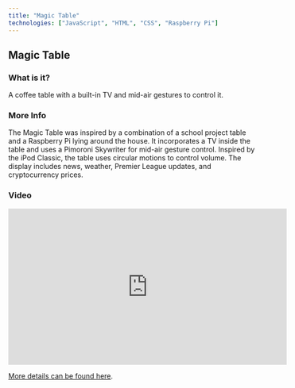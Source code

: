 ```yaml
---
title: "Magic Table"
technologies: ["JavaScript", "HTML", "CSS", "Raspberry Pi"]
---
```


## Magic Table

### What is it?

A coffee table with a built-in TV and mid-air gestures to control it.

### More Info

The Magic Table was inspired by a combination of a school project table and a Raspberry Pi lying around the house. It incorporates a TV inside the table and uses a Pimoroni Skywriter for mid-air gesture control. Inspired by the iPod Classic, the table uses circular motions to control volume. The display includes news, weather, Premier League updates, and cryptocurrency prices.

### Video

<iframe width="560" height="315" src="https://www.youtube.com/embed/WaR3ngb7T7s" frameborder="0" allow="accelerometer; autoplay; clipboard-write; encrypted-media; gyroscope; picture-in-picture" allowfullscreen></iframe>

[More details can be found here](https://dayangrah.am/work/magic-table).
